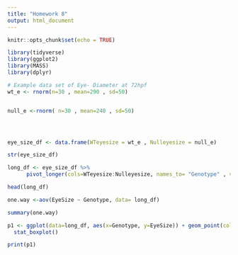 ```yaml
---
title: "Homework 8"
output: html_document
---
```


```r
knitr::opts_chunk$set(echo = TRUE)
```


```r
library(tidyverse)
library(ggplot2)
library(MASS)
library(dplyr)

# Example data set of Eye- Diameter at 72hpf
wt_e <- rnorm(n=30 , mean=290 , sd=50)


null_e <-rnorm( n=30 , mean=240 , sd=50)




eye_size_df <- data.frame(WTeyesize = wt_e , Nulleyesize = null_e)

str(eye_size_df)

long_df <- eye_size_df %>%
      pivot_longer(cols=WTeyesize:Nulleyesize, names_to= "Genotype" , values_to= "EyeSize") 

head(long_df)

one.way <-aov(EyeSize ~ Genotype, data= long_df)

summary(one.way) 

p1 <- ggplot(data=long_df, aes(x=Genotype, y=EyeSize)) + geom_point(color="white" , fill="purple", size=0.2) +
  stat_boxplot()

print(p1)


```